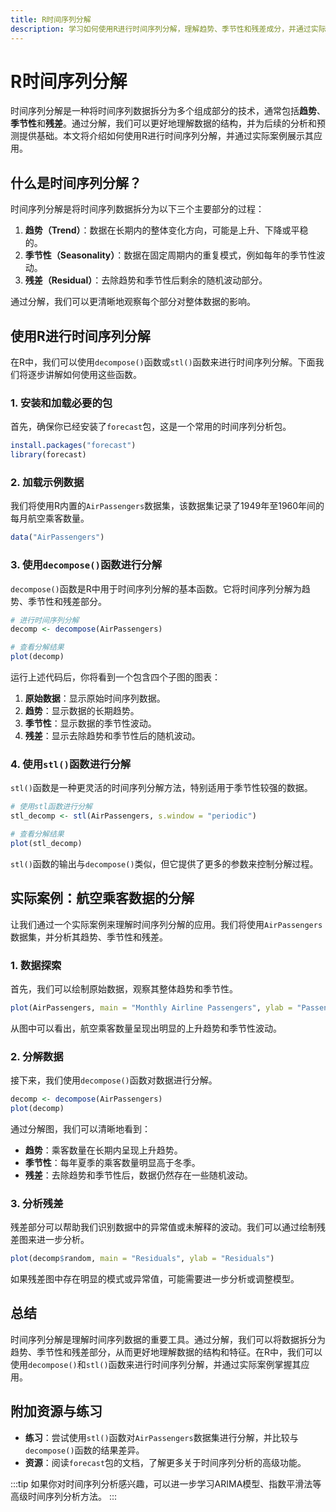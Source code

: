 ```yaml
---
title: R时间序列分解
description: 学习如何使用R进行时间序列分解，理解趋势、季节性和残差成分，并通过实际案例掌握其应用。
---
```


# R时间序列分解

时间序列分解是一种将时间序列数据拆分为多个组成部分的技术，通常包括**趋势**、**季节性**和**残差**。通过分解，我们可以更好地理解数据的结构，并为后续的分析和预测提供基础。本文将介绍如何使用R进行时间序列分解，并通过实际案例展示其应用。

## 什么是时间序列分解？

时间序列分解是将时间序列数据拆分为以下三个主要部分的过程：

1. **趋势（Trend）**：数据在长期内的整体变化方向，可能是上升、下降或平稳的。
2. **季节性（Seasonality）**：数据在固定周期内的重复模式，例如每年的季节性波动。
3. **残差（Residual）**：去除趋势和季节性后剩余的随机波动部分。

通过分解，我们可以更清晰地观察每个部分对整体数据的影响。

## 使用R进行时间序列分解

在R中，我们可以使用`decompose()`函数或`stl()`函数来进行时间序列分解。下面我们将逐步讲解如何使用这些函数。

### 1. 安装和加载必要的包

首先，确保你已经安装了`forecast`包，这是一个常用的时间序列分析包。

```r
install.packages("forecast")
library(forecast)
```

### 2. 加载示例数据

我们将使用R内置的`AirPassengers`数据集，该数据集记录了1949年至1960年间的每月航空乘客数量。

```r
data("AirPassengers")
```

### 3. 使用`decompose()`函数进行分解

`decompose()`函数是R中用于时间序列分解的基本函数。它将时间序列分解为趋势、季节性和残差部分。

```r
# 进行时间序列分解
decomp <- decompose(AirPassengers)

# 查看分解结果
plot(decomp)
```

运行上述代码后，你将看到一个包含四个子图的图表：

1. **原始数据**：显示原始时间序列数据。
2. **趋势**：显示数据的长期趋势。
3. **季节性**：显示数据的季节性波动。
4. **残差**：显示去除趋势和季节性后的随机波动。

### 4. 使用`stl()`函数进行分解

`stl()`函数是一种更灵活的时间序列分解方法，特别适用于季节性较强的数据。

```r
# 使用stl函数进行分解
stl_decomp <- stl(AirPassengers, s.window = "periodic")

# 查看分解结果
plot(stl_decomp)
```

`stl()`函数的输出与`decompose()`类似，但它提供了更多的参数来控制分解过程。

## 实际案例：航空乘客数据的分解

让我们通过一个实际案例来理解时间序列分解的应用。我们将使用`AirPassengers`数据集，并分析其趋势、季节性和残差。

### 1. 数据探索

首先，我们可以绘制原始数据，观察其整体趋势和季节性。

```r
plot(AirPassengers, main = "Monthly Airline Passengers", ylab = "Passengers")
```

从图中可以看出，航空乘客数量呈现出明显的上升趋势和季节性波动。

### 2. 分解数据

接下来，我们使用`decompose()`函数对数据进行分解。

```r
decomp <- decompose(AirPassengers)
plot(decomp)
```

通过分解图，我们可以清晰地看到：

- **趋势**：乘客数量在长期内呈现上升趋势。
- **季节性**：每年夏季的乘客数量明显高于冬季。
- **残差**：去除趋势和季节性后，数据仍然存在一些随机波动。

### 3. 分析残差

残差部分可以帮助我们识别数据中的异常值或未解释的波动。我们可以通过绘制残差图来进一步分析。

```r
plot(decomp$random, main = "Residuals", ylab = "Residuals")
```

如果残差图中存在明显的模式或异常值，可能需要进一步分析或调整模型。

## 总结

时间序列分解是理解时间序列数据的重要工具。通过分解，我们可以将数据拆分为趋势、季节性和残差部分，从而更好地理解数据的结构和特征。在R中，我们可以使用`decompose()`和`stl()`函数来进行时间序列分解，并通过实际案例掌握其应用。

## 附加资源与练习

- **练习**：尝试使用`stl()`函数对`AirPassengers`数据集进行分解，并比较与`decompose()`函数的结果差异。
- **资源**：阅读`forecast`包的文档，了解更多关于时间序列分析的高级功能。

:::tip
如果你对时间序列分析感兴趣，可以进一步学习ARIMA模型、指数平滑法等高级时间序列分析方法。
:::